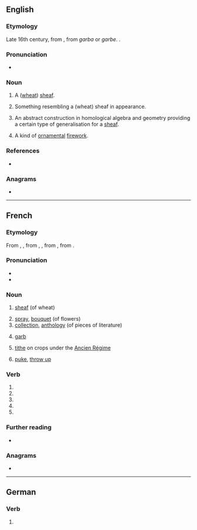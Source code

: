 {{also|gerbé|gërbë}}
==English==

===Etymology===
Late 16th century, from {{der|en|fr|gerbe}}, from {{etyl|frk|en}} ''garba'' or ''garbe''. {{doublet|en|garb}}.

===Pronunciation===
* {{IPA|en|/dʒɜːb/}}

===Noun===
{{en-noun}}
{{wikipedia}}

# {{lb|en|now|_|obsolete}} A ([[wheat]]) [[sheaf]].
# Something resembling a (wheat) sheaf in appearance. {{rfex|en}}
# {{lb|en|mathematics}} An abstract construction in homological algebra and geometry providing a certain type of generalisation for a [[sheaf]].
# {{lb|en|pyrotechnics}} A kind of [[ornamental]] [[firework]].
#: {{rfquotek|en|Farrow}}

===References===
* {{R:OED}}

===Anagrams===
* {{anagrams|en|a=beegr|Gebre|Grebe|grebe}}

----

==French==

===Etymology===
From {{etyl|frm|fr}} {{m|frm|gerbe}}, {{m|frm|garbe}}, from {{etyl|fro|fr}} {{m|fro|garbe}}, {{m|fro|jarbe}}, from {{der|fr|frk|*garba}}, from {{etyl|gem-pro|fr}} {{m|gem-pro|*garbō}}.

===Pronunciation===
* {{fr-IPA}}
* {{audio|fr|Fr-gerbe.ogg|Audio}}

===Noun===
{{fr-noun|f}}

# {{lb|fr|agriculture}} [[sheaf]] (of wheat)
# [[spray]], [[bouquet]] (of flowers)
# [[collection]], [[anthology]] (of pieces of literature)
# {{lb|fr|heraldry}} [[garb]]
# {{lb|fr|historical}} [[tithe]] on crops under the [[Ancien Régime]]
# {{lb|fr|slang}} [[puke]], [[throw up]] {{gloss|vomit}}

===Verb===
{{head|fr|verb form}}

# {{inflection of|fr|gerber||1|s|pres|indc}}
# {{inflection of|fr|gerber||3|s|pres|indc}}
# {{inflection of|fr|gerber||1|s|pres|subj}}
# {{inflection of|fr|gerber||3|s|pres|subj}}
# {{inflection of|fr|gerber||2|s|impr}}

===Further reading===
* {{R:TLFi}}

===Anagrams===
* {{l|fr|berge}}

----

==German==

===Verb===
{{head|de|verb form}}

# {{verb form of|de|gerben||1|s|pres|;|1//3|s|sub|I|;|s|imp}}